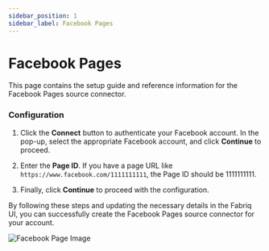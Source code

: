 ```yaml
---
sidebar_position: 1
sidebar_label: Facebook Pages
---
```


# Facebook Pages

This page contains the setup guide and reference information for the Facebook Pages source connector.

### Configuration

1. Click the **Connect** button to authenticate your Facebook account. In the pop-up, select the appropriate Facebook account, and click **Continue** to proceed.

2. Enter the **Page ID**. If you have a page URL like `https://www.facebook.com/1111111111`, the Page ID should be 1111111111.

3. Finally, click **Continue** to proceed with the configuration.

By following these steps and updating the necessary details in the Fabriq UI, you can successfully create the Facebook Pages source connector for your account.


![Facebook Page Image](/img/facebook_page.png)
